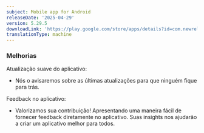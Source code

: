 ```yaml
---
subject: Mobile app for Android
releaseDate: '2025-04-29'
version: 5.29.5
downloadLink: 'https://play.google.com/store/apps/details?id=com.newrelic.rpm'
translationType: machine
---
```


### Melhorias

Atualização suave do aplicativo:

* Nós o avisaremos sobre as últimas atualizações para que ninguém fique para trás.

Feedback no aplicativo:

* Valorizamos sua contribuição! Apresentando uma maneira fácil de fornecer feedback diretamente no aplicativo. Suas insights nos ajudarão a criar um aplicativo melhor para todos.